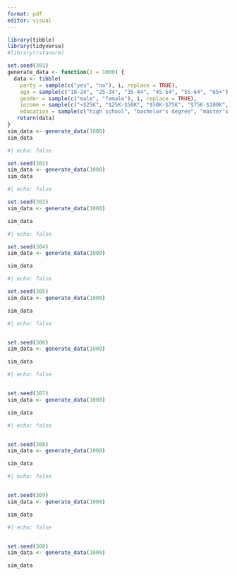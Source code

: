 ```yaml
---
format: pdf
editor: visual
---
```


```r
library(tibble)
library(tidyverse)
#library(rstanarm)
```


```r
set.seed(301)
generate_data <- function(i = 1000) {
  data <- tibble(
    party = sample(c("yes", "no"), i, replace = TRUE),
    age = sample(c("18-24", "25-34", "35-44", "45-54", "55-64", "65+"), i, replace = TRUE),
    gender = sample(c("male", "female"), i, replace = TRUE),
    income = sample(c("<$25K", "$25K-$50K", "$50K-$75K", "$75K-$100K", ">$100K"), i, replace = TRUE),
    education = sample(c("high school", "bachelor's degree", "master's degree", "PhD"), i, replace = TRUE))
   return(data)
}
sim_data <- generate_data(1000)
sim_data

```


```r
#| echo: false

set.seed(302)
sim_data <- generate_data(1000)
sim_data
```

```r
#| echo: false

set.seed(303)
sim_data <- generate_data(1000)

sim_data
```

```r
#| echo: false

set.seed(304)
sim_data <- generate_data(1000)

sim_data
```


```r
#| echo: false

set.seed(305)
sim_data <- generate_data(1000)

sim_data
```

```r
#| echo: false


set.seed(306)
sim_data <- generate_data(1000)

sim_data
```

```r
#| echo: false


set.seed(307)
sim_data <- generate_data(1000)

sim_data
```

```r
#| echo: false


set.seed(308)
sim_data <- generate_data(1000)

sim_data
```

```r
#| echo: false


set.seed(309)
sim_data <- generate_data(1000)

sim_data
```

```r
#| echo: false


set.seed(300)
sim_data <- generate_data(1000)

sim_data
```
